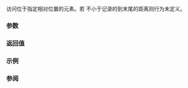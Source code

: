 {{cpp/iterator/counted_iterator/title|operator[]}}
{{cpp/iterator/counted_iterator/navbar}}
{{ddcl|since=c++20|
constexpr decltype(auto) operator[]( std::iter_difference_t&lt;I&gt; n ) const
    requires std::random_access_iterator&lt;I&gt;;
}}

访问位于指定相对位置的元素。若 {{c|n}} 不小于记录的到末尾的距离则行为未定义。

===参数===
{{par begin}}
{{par|n|相对当前位置的位移}}
{{par end}}

===返回值===
{{c|this-&gt;base()[n]}}

===示例===
{{example
|code=
#include &lt;array&gt;
#include &lt;iostream&gt;
#include &lt;iterator&gt;
#include &lt;list&gt;

int main()
{
    std::array array{'A', 'B', 'C', 'D', 'E'};

    std::counted_iterator it{array.begin() + 1, /*count:*/ 3};

    for (int i{}; i != it.count(); ++i)
        std::cout &lt;&lt; it[i] &lt;&lt; ' ';
    std::cout &lt;&lt; '\n';

    for (int i{}; i != it.count(); ++i)
        it[i] += ('E' - 'A');

    for (int i{}; i != it.count(); ++i)
        std::cout &lt;&lt; it[i] &lt;&lt; ' ';
    std::cout &lt;&lt; '\n';

    std::list list{'X', 'Y', 'Z', 'W'};
    std::counted_iterator it2{list.begin(), 3};
//  char x = it2[0]; // 错误：不满足要求 `random_access_iterator`
    std::cout &lt;&lt; *it2 &lt;&lt; '\n'; // OK
}
|output=
B C D
F G H
X
}}

===参阅===
{{dsc begin}}
{{dsc inc|cpp/iterator/adaptor/dsc operator*|counted_iterator}}
{{dsc end}}

{{langlinks|de|en|es|fr|it|ja|pt|ru}}
